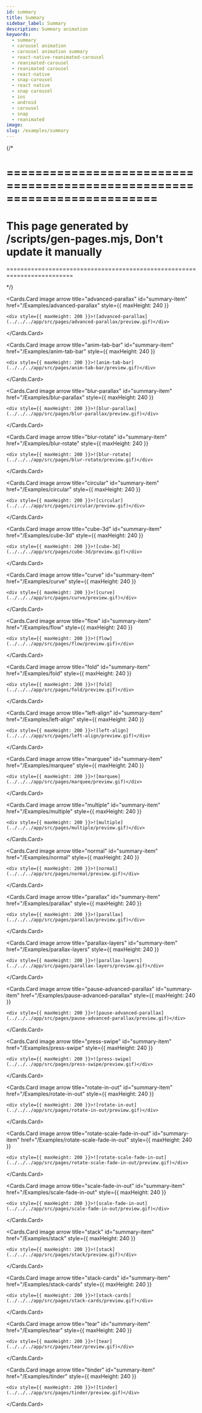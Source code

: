 ```yaml
---
id: summary
title: Summary
sidebar_label: Summary
description: Summary animation
keywords:
  - summary
  - carousel animation
  - carousel animation summary
  - react-native-reanimated-carousel
  - reanimated-carousel
  - reanimated carousel
  - react-native
  - snap-carousel
  - react native
  - snap carousel
  - ios
  - android
  - carousel
  - snap
  - reanimated
image:
slug: /examples/summary
---
```


{/* 

=========================================================================
=========================================================================
This page generated by /scripts/gen-pages.mjs, Don't update it manually 
=========================================================================
=========================================================================

*/}


<Cards num={2}>
  
  <Cards.Card
    image
    arrow
    title="advanced-parallax"
    id="summary-item"
    href="/Examples/advanced-parallax"
    style={{ maxHeight: 240 }}
  >
    <div style={{ maxHeight: 200 }}>![advanced-parallax](../../../app/src/pages/advanced-parallax/preview.gif)</div>
  </Cards.Card>
  

  <Cards.Card
    image
    arrow
    title="anim-tab-bar"
    id="summary-item"
    href="/Examples/anim-tab-bar"
    style={{ maxHeight: 240 }}
  >
    <div style={{ maxHeight: 200 }}>![anim-tab-bar](../../../app/src/pages/anim-tab-bar/preview.gif)</div>
  </Cards.Card>
  

  <Cards.Card
    image
    arrow
    title="blur-parallax"
    id="summary-item"
    href="/Examples/blur-parallax"
    style={{ maxHeight: 240 }}
  >
    <div style={{ maxHeight: 200 }}>![blur-parallax](../../../app/src/pages/blur-parallax/preview.gif)</div>
  </Cards.Card>
  

  <Cards.Card
    image
    arrow
    title="blur-rotate"
    id="summary-item"
    href="/Examples/blur-rotate"
    style={{ maxHeight: 240 }}
  >
    <div style={{ maxHeight: 200 }}>![blur-rotate](../../../app/src/pages/blur-rotate/preview.gif)</div>
  </Cards.Card>
  

  <Cards.Card
    image
    arrow
    title="circular"
    id="summary-item"
    href="/Examples/circular"
    style={{ maxHeight: 240 }}
  >
    <div style={{ maxHeight: 200 }}>![circular](../../../app/src/pages/circular/preview.gif)</div>
  </Cards.Card>
  

  <Cards.Card
    image
    arrow
    title="cube-3d"
    id="summary-item"
    href="/Examples/cube-3d"
    style={{ maxHeight: 240 }}
  >
    <div style={{ maxHeight: 200 }}>![cube-3d](../../../app/src/pages/cube-3d/preview.gif)</div>
  </Cards.Card>
  

  <Cards.Card
    image
    arrow
    title="curve"
    id="summary-item"
    href="/Examples/curve"
    style={{ maxHeight: 240 }}
  >
    <div style={{ maxHeight: 200 }}>![curve](../../../app/src/pages/curve/preview.gif)</div>
  </Cards.Card>
  

  <Cards.Card
    image
    arrow
    title="flow"
    id="summary-item"
    href="/Examples/flow"
    style={{ maxHeight: 240 }}
  >
    <div style={{ maxHeight: 200 }}>![flow](../../../app/src/pages/flow/preview.gif)</div>
  </Cards.Card>
  

  <Cards.Card
    image
    arrow
    title="fold"
    id="summary-item"
    href="/Examples/fold"
    style={{ maxHeight: 240 }}
  >
    <div style={{ maxHeight: 200 }}>![fold](../../../app/src/pages/fold/preview.gif)</div>
  </Cards.Card>
  

  <Cards.Card
    image
    arrow
    title="left-align"
    id="summary-item"
    href="/Examples/left-align"
    style={{ maxHeight: 240 }}
  >
    <div style={{ maxHeight: 200 }}>![left-align](../../../app/src/pages/left-align/preview.gif)</div>
  </Cards.Card>
  

  <Cards.Card
    image
    arrow
    title="marquee"
    id="summary-item"
    href="/Examples/marquee"
    style={{ maxHeight: 240 }}
  >
    <div style={{ maxHeight: 200 }}>![marquee](../../../app/src/pages/marquee/preview.gif)</div>
  </Cards.Card>
  

  <Cards.Card
    image
    arrow
    title="multiple"
    id="summary-item"
    href="/Examples/multiple"
    style={{ maxHeight: 240 }}
  >
    <div style={{ maxHeight: 200 }}>![multiple](../../../app/src/pages/multiple/preview.gif)</div>
  </Cards.Card>
  

  <Cards.Card
    image
    arrow
    title="normal"
    id="summary-item"
    href="/Examples/normal"
    style={{ maxHeight: 240 }}
  >
    <div style={{ maxHeight: 200 }}>![normal](../../../app/src/pages/normal/preview.gif)</div>
  </Cards.Card>
  

  <Cards.Card
    image
    arrow
    title="parallax"
    id="summary-item"
    href="/Examples/parallax"
    style={{ maxHeight: 240 }}
  >
    <div style={{ maxHeight: 200 }}>![parallax](../../../app/src/pages/parallax/preview.gif)</div>
  </Cards.Card>
  

  <Cards.Card
    image
    arrow
    title="parallax-layers"
    id="summary-item"
    href="/Examples/parallax-layers"
    style={{ maxHeight: 240 }}
  >
    <div style={{ maxHeight: 200 }}>![parallax-layers](../../../app/src/pages/parallax-layers/preview.gif)</div>
  </Cards.Card>
  

  <Cards.Card
    image
    arrow
    title="pause-advanced-parallax"
    id="summary-item"
    href="/Examples/pause-advanced-parallax"
    style={{ maxHeight: 240 }}
  >
    <div style={{ maxHeight: 200 }}>![pause-advanced-parallax](../../../app/src/pages/pause-advanced-parallax/preview.gif)</div>
  </Cards.Card>
  

  <Cards.Card
    image
    arrow
    title="press-swipe"
    id="summary-item"
    href="/Examples/press-swipe"
    style={{ maxHeight: 240 }}
  >
    <div style={{ maxHeight: 200 }}>![press-swipe](../../../app/src/pages/press-swipe/preview.gif)</div>
  </Cards.Card>
  

  <Cards.Card
    image
    arrow
    title="rotate-in-out"
    id="summary-item"
    href="/Examples/rotate-in-out"
    style={{ maxHeight: 240 }}
  >
    <div style={{ maxHeight: 200 }}>![rotate-in-out](../../../app/src/pages/rotate-in-out/preview.gif)</div>
  </Cards.Card>
  

  <Cards.Card
    image
    arrow
    title="rotate-scale-fade-in-out"
    id="summary-item"
    href="/Examples/rotate-scale-fade-in-out"
    style={{ maxHeight: 240 }}
  >
    <div style={{ maxHeight: 200 }}>![rotate-scale-fade-in-out](../../../app/src/pages/rotate-scale-fade-in-out/preview.gif)</div>
  </Cards.Card>
  

  <Cards.Card
    image
    arrow
    title="scale-fade-in-out"
    id="summary-item"
    href="/Examples/scale-fade-in-out"
    style={{ maxHeight: 240 }}
  >
    <div style={{ maxHeight: 200 }}>![scale-fade-in-out](../../../app/src/pages/scale-fade-in-out/preview.gif)</div>
  </Cards.Card>
  

  <Cards.Card
    image
    arrow
    title="stack"
    id="summary-item"
    href="/Examples/stack"
    style={{ maxHeight: 240 }}
  >
    <div style={{ maxHeight: 200 }}>![stack](../../../app/src/pages/stack/preview.gif)</div>
  </Cards.Card>
  

  <Cards.Card
    image
    arrow
    title="stack-cards"
    id="summary-item"
    href="/Examples/stack-cards"
    style={{ maxHeight: 240 }}
  >
    <div style={{ maxHeight: 200 }}>![stack-cards](../../../app/src/pages/stack-cards/preview.gif)</div>
  </Cards.Card>
  

  <Cards.Card
    image
    arrow
    title="tear"
    id="summary-item"
    href="/Examples/tear"
    style={{ maxHeight: 240 }}
  >
    <div style={{ maxHeight: 200 }}>![tear](../../../app/src/pages/tear/preview.gif)</div>
  </Cards.Card>
  

  <Cards.Card
    image
    arrow
    title="tinder"
    id="summary-item"
    href="/Examples/tinder"
    style={{ maxHeight: 240 }}
  >
    <div style={{ maxHeight: 200 }}>![tinder](../../../app/src/pages/tinder/preview.gif)</div>
  </Cards.Card>
  
</Cards>